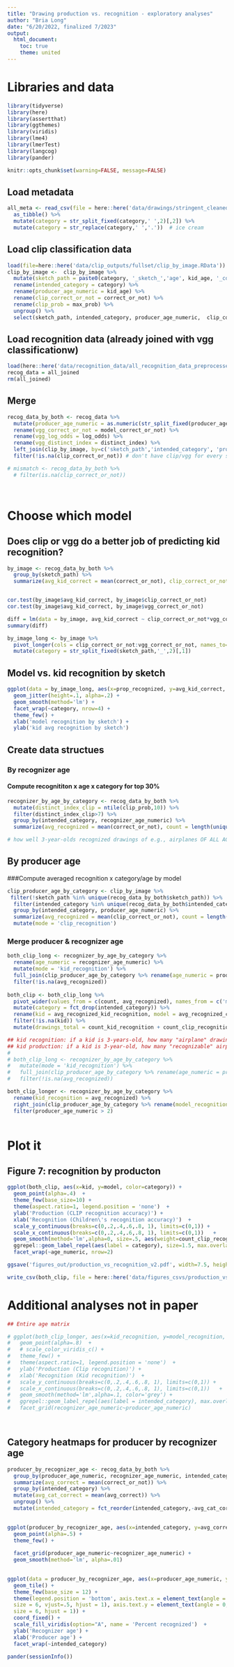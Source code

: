 ```yaml
---
title: "Drawing production vs. recognition - exploratory analyses"
author: "Bria Long"
date: "6/20/2022, finalized 7/2023"
output:
  html_document:
    toc: true
    theme: united
---
```


# Libraries and data
```r
library(tidyverse)
library(here)
library(assertthat)
library(ggthemes)
library(viridis)
library(lme4)
library(lmerTest)
library(langcog)
library(pander)
```

```r
knitr::opts_chunk$set(warning=FALSE, message=FALSE)
```


## Load metadata
```r
all_meta <- read_csv(file = here::here('data/drawings/stringent_cleaned_dataset_meta/all_object_metadata_cleaned.csv')) %>%
  as_tibble() %>%
  mutate(category = str_split_fixed(category,' ',2)[,2]) %>%
  mutate(category = str_replace(category,' ','.'))  # ice cream
```



## Load clip classification data
```r
load(file=here::here('data/clip_outputs/fullset/clip_by_image.RData'))
clip_by_image <-  clip_by_image %>%
  mutate(sketch_path = paste0(category, '_sketch_','age', kid_age, '_cdm_', session_id)) %>%
  rename(intended_category = category) %>%
  rename(producer_age_numeric = kid_age) %>%
  rename(clip_correct_or_not = correct_or_not) %>%
  rename(clip_prob = max_prob) %>%
  ungroup() %>%
  select(sketch_path, intended_category, producer_age_numeric,  clip_correct_or_not, clip_prob)

```

## Load recognition data (already joined with vgg classificationw)
```r
load(here::here('data/recognition_data/all_recognition_data_preprocessed.RData'))
recog_data = all_joined
rm(all_joined)
```

## Merge
```r
recog_data_by_both <- recog_data %>%
  mutate(producer_age_numeric = as.numeric(str_split_fixed(producer_age,'age',2)[,2])) %>%
  rename(vgg_correct_or_not = model_correct_or_not) %>%
  rename(vgg_log_odds = log_odds) %>%
  rename(vgg_distinct_index = distinct_index) %>%
  left_join(clip_by_image, by=c('sketch_path','intended_category', 'producer_age_numeric')) %>%
  filter(!is.na(clip_correct_or_not)) # don't have clip/vgg for every sketch -- some were filtered after inclusion in recoggames, 271 sketches

# mismatch <- recog_data_by_both %>%
  # filter(is.na(clip_correct_or_not))

  
```

# Choose which model

## Does clip or vgg do a better job of predicting kid recognition?
```r
by_image <- recog_data_by_both %>%
  group_by(sketch_path) %>%
  summarize(avg_kid_correct = mean(correct_or_not), clip_correct_or_not = mean(clip_correct_or_not), vgg_correct_or_not = mean(vgg_correct_or_not))


cor.test(by_image$avg_kid_correct, by_image$clip_correct_or_not)
cor.test(by_image$avg_kid_correct, by_image$vgg_correct_or_not)

diff = lm(data = by_image, avg_kid_correct ~ clip_correct_or_not*vgg_correct_or_not )
summary(diff)

```

```r
by_image_long <- by_image %>%
  pivot_longer(cols = clip_correct_or_not:vgg_correct_or_not, names_to='model', values_to = 'prop_recognized') %>%
  mutate(category = str_split_fixed(sketch_path,'_',2)[,1])

```

## Model vs. kid recognition by sketch
```r
ggplot(data = by_image_long, aes(x=prop_recognized, y=avg_kid_correct, color=model)) +
  geom_jitter(height=.1, alpha=.2) +
  geom_smooth(method='lm') + 
  facet_wrap(~category, nrow=4) +
  theme_few() +
  xlab('model recognition by sketch') +
  ylab('kid avg recognition by sketch')
```


## Create data structues

### By recognizer age

#### Compute recognititon x age x category  for top 30%
```r
recognizer_by_age_by_category <- recog_data_by_both %>%
  mutate(distinct_index_clip = ntile(clip_prob,10)) %>%
  filter(distinct_index_clip>7) %>%
  group_by(intended_category, recognizer_age_numeric) %>%
  summarize(avg_recognized = mean(correct_or_not), count = length(unique(sketch_path)))

# how well 3-year-olds recognized drawings of e.g., airplanes OF ALL AGES
```

## By producer age
###Compute averaged recognition x category/age by model
```r
clip_producer_age_by_category <- clip_by_image %>%
 filter(!sketch_path %in% unique(recog_data_by_both$sketch_path)) %>%
  filter(intended_category %in% unique(recog_data_by_both$intended_category)) %>%
  group_by(intended_category, producer_age_numeric) %>%
  summarize(avg_recognized = mean(clip_correct_or_not), count = length(unique(sketch_path)))  %>%
  mutate(mode = 'clip_recognition')
```


### Merge producer & recognizer age
```r
both_clip_long <- recognizer_by_age_by_category %>%
  rename(age_numeric = recognizer_age_numeric) %>%
  mutate(mode = 'kid_recognition') %>%
  full_join(clip_producer_age_by_category %>% rename(age_numeric = producer_age_numeric)) %>%
  filter(!is.na(avg_recognized))
  
both_clip <- both_clip_long %>%
  pivot_wider(values_from = c(count, avg_recognized), names_from = c('mode')) %>%
  mutate(category = fct_drop(intended_category)) %>%
  rename(kid = avg_recognized_kid_recognition, model = avg_recognized_clip_recognition ) %>%
  filter(!is.na(kid)) %>%
  mutate(drawings_total = count_kid_recognition + count_clip_recognition)


```

```r

## kid recognition: if a kid is 3-years-old, how many "airplane" drawings does he recognized on average
## kid production: if a kid is 3-year-old, how many "recognizable" airplanes drawings can he produce (on average)
# 
# both_clip_long <- recognizer_by_age_by_category %>%
#   mutate(mode = 'kid_recognition') %>%
#   full_join(clip_producer_age_by_category %>% rename(age_numeric = producer_age_numeric)) %>%
#   filter(!is.na(avg_recognized))
```

```r
both_clip_longer <- recognizer_by_age_by_category %>%
  rename(kid_recognition = avg_recognized) %>%
  right_join(clip_producer_age_by_category %>% rename(model_recognition = avg_recognized) %>% select(-count, -mode)) %>%
  filter(producer_age_numeric > 2)
  
```


# Plot it
## Figure 7: recognition by producton

```r
ggplot(both_clip, aes(x=kid, y=model, color=category)) +
  geom_point(alpha=.4)  +
  theme_few(base_size=10) +
  theme(aspect.ratio=1, legend.position = 'none')  +
  ylab('Production (CLIP recognition accuracy)') +
  xlab('Recognition (Children\'s recognition accuracy)')  +
  scale_y_continuous(breaks=c(0,.2,.4,.6,.8, 1), limits=c(0,1)) +
  scale_x_continuous(breaks=c(0,.2,.4,.6,.8, 1), limits=c(0,1))   +
  geom_smooth(method='lm',alpha=0, size=.5, aes(weight=count_clip_recognition, group=age_numeric), color="#555555") +
  ggrepel::geom_label_repel(aes(label = category), size=1.5, max.overlaps = 30, force_pull=3,  label.padding = .1, box.padding = .1, label.size = .1,  alpha=.8, segment.color = NA)  +
  facet_wrap(~age_numeric, nrow=2)

ggsave('figures_out/production_vs_recognition_v2.pdf', width=7.5, height=3, units='in')

write_csv(both_clip, file = here::here('data/figures_csvs/production_vs_recognition.csv'))

```

# Additional analyses not in paper
```r
## Entire age matrix

# ggplot(both_clip_longer, aes(x=kid_recognition, y=model_recognition, col=intended_category)) +
#   geom_point(alpha=.8)  +
#   # scale_color_viridis_c() +
#   theme_few() +
#   theme(aspect.ratio=1, legend.position = 'none')  +
#   ylab('Production (Clip recognition)') +
#   xlab('Recognition (Kid recognition)')  +
#   scale_y_continuous(breaks=c(0,.2,.4,.6,.8, 1), limits=c(0,1)) +
#   scale_x_continuous(breaks=c(0,.2,.4,.6,.8, 1), limits=c(0,1))   +
#   geom_smooth(method='lm',alpha=.1, color='grey') +
#   ggrepel::geom_label_repel(aes(label = intended_category), max.overlaps = 100, label.padding = .2, box.padding = .2, label.size = 0,  alpha=.3,) +
#   facet_grid(recognizer_age_numeric~producer_age_numeric)

  
```



## Category heatmaps for producer by recognizer age

```R
producer_by_recognizer_age <- recog_data_by_both %>%
  group_by(producer_age_numeric, recognizer_age_numeric, intended_category) %>%
  summarize(avg_correct = mean(correct_or_not)) %>%
  group_by(intended_category) %>%
  mutate(avg_cat_correct = mean(avg_correct)) %>%
  ungroup() %>%
  mutate(intended_category = fct_reorder(intended_category,-avg_cat_correct, .desc=TRUE))
  
```

```r
ggplot(producer_by_recognizer_age, aes(x=intended_category, y=avg_correct, color=intended_category)) +
  geom_point(alpha=.5) +
  theme_few() +
  
  facet_grid(producer_age_numeric~recognizer_age_numeric) +
  geom_smooth(method='lm', alpha=.01)
  
```

```r
ggplot(data = producer_by_recognizer_age, aes(x=producer_age_numeric, y=recognizer_age_numeric,fill=avg_correct)) + 
  geom_tile() + 
  theme_few(base_size = 12) +
  theme(legend.position = 'bottom', axis.text.x = element_text(angle = 0,  
  size = 6, vjust=.5, hjust = 1), axis.text.y = element_text(angle = 0,
  size = 6, hjust = 1)) + 
  coord_fixed() + 
  scale_fill_viridis(option="A", name = 'Percent recognized')  +
  ylab('Recognizer age') +
  xlab('Producer age') +
  facet_wrap(~intended_category)
```



```r
pander(sessionInfo())
```







